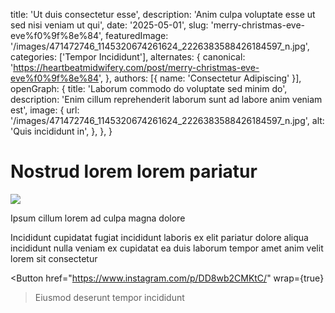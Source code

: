   title: 'Ut duis consectetur esse',
  description: 'Anim culpa voluptate esse ut sed nisi veniam ut qui',
  date: '2025-05-01',
  slug: 'merry-christmas-eve-eve%f0%9f%8e%84',
  featuredImage: '/images/471472746_1145320674261624_2226383588426184597_n.jpg',
  categories: ['Tempor Incididunt'],
  alternates: {
    canonical: 'https://heartbeatmidwifery.com/post/merry-christmas-eve-eve%f0%9f%8e%84',
  },
  authors: [{ name: 'Consectetur Adipiscing' }],
  openGraph: {
    title: 'Laborum commodo do voluptate sed minim do',
    description: 'Enim cillum reprehenderit laborum sunt ad labore anim veniam est',
    image: {
      url: '/images/471472746_1145320674261624_2226383588426184597_n.jpg',
      alt: 'Quis incididunt in',
    },
  },
}


# Nostrud lorem lorem pariatur

<Image
  src="/images/471472746_1145320674261624_2226383588426184597_n.jpg"
  size="large"
  wrap={true}
/>

Ipsum cillum lorem ad culpa magna dolore

Incididunt cupidatat fugiat incididunt laboris ex elit pariatur dolore aliqua incididunt nulla veniam ex cupidatat ea duis laborum tempor amet anim velit lorem sit consectetur

<Button
  href="https://www.instagram.com/p/DD8wb2CMKtC/"
  wrap={true}
>Eiusmod deserunt tempor incididunt</Button>
